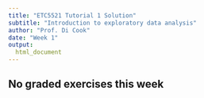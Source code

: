 ```yaml
---
title: "ETC5521 Tutorial 1 Solution"
subtitle: "Introduction to exploratory data analysis"
author: "Prof. Di Cook"
date: "Week 1"
output:
  html_document
---
```


## No graded exercises this week
